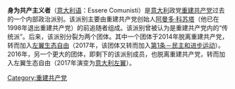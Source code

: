 '''身为共产主义者'''（[[意大利语|意大利语]]：Essere Comunisti）是[[意大利|意大利]]政党[[重建共产党|重建共产党]]过去的一个内部政治派别。该派别主要由重建共产党创始人[[阿曼多·科苏塔|阿曼多·科苏塔]]（他已在1998年退出重建共产党）的前追随者组成。该派别曾被认为是重建共产党内的“传统派”。后来，该派别分裂为两个团体。其中一个团体于2014年脱离重建共产党，转而加入[[左翼生态自由|左翼生态自由]]（2017年，该团体又转而加入[[第1条－民主和进步运动|第1条－民主和进步运动]]）。2016年，另一个更大的团体，即剩下的该派别成员，也脱离重建共产党，转而加入左翼生态自由（2017年演变为[[意大利左翼|意大利左翼]]）。

[[Category:重建共产党|Category:重建共产党]]